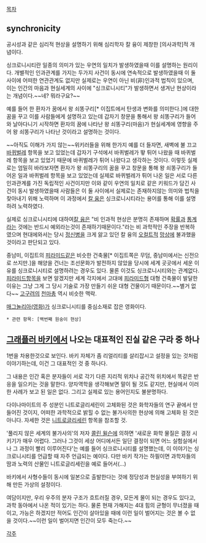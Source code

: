 [[목차]]

== synchronicity ==
공시성과 같은 심리적 현상을 설명하기 위해 심리학자 칼 융이 제창한 [의사과학]적 개념이다.

싱크로니시티란 일종의 의미가 있는 우연의 일치가 발생하였을때 이를 설명하는 원리이다. 개별적인 인과관계를 가지는 두가지 사건이 동시에 연속적으로 발생하였을때 이 둘 사이에 어떠한 연관관계도 없지만 실제로는 우연이 아닌 비(非)인과적 법칙이 있으며, 이는 인간의 마음과 현실세계의 사이에 "싱크로니시티"가 발생하면서 생겨난 현상이라는 개념이다.~~네? 뭐라구요?~~ 

예를 들어 한 환자가 꿈에서 왕 쇠똥구리[* 이집트에서 탄생과 변화를 의미한다.]에 대한 꿈을 꾸고 이를 사람들에게 설명하고 있는데 갑자기 창문을 통해서 왕 쇠똥구리가 들어와 날아다니기 시작하면 환자의 꿈에 나타난 왕 쇠똥구리(마음)가 현실세계에 영향을 주어 왕 쇠똥구리가 나타난 것이라고 설명하는 것이다. 

~~아직도 이해가 가지 않는~~위키러들을 위해 한가지 예를 더 들자면, 새벽에 불 끄고 [[바퀴벌레]] 항목을 보고 있었는데 갑자기 구석에서 바퀴벌레가 뙇 튀어 나왔을 때 바퀴벌레 항목을 보고 있었기 때문에 바퀴벌레가 튀어 나왔다고 생각하는 것이다. 이렇듯 실제로는 엄밀히 바라보자면 환자가 왕 쇠똥구리의 꿈을 꾸고 창문을 통해 왕 쇠똥구리가 들어온 일과 바퀴벌레 항목을 보고 있었는데 실제로 바퀴벌레가 튀어 나온 일은 서로 다른 인과관계를 가진 독립적인 사건이지만 이와 같이 우연의 일치로 같은 키워드가 담긴 사건이 동시 발생하였을때 사람들은 이 둘 사이에서 실제로는 존재하지않는 의미와 법칙을 찾아내기 위해 노력하며 이 과정에서 [[칼 융]]은 싱크로니시티라는 용어를 통해 이를 설명하려 노력하였다.

실제로 싱크로니시티에 대하여[[칼 융]]은 "비 인과적 현상은 분명히 존재하며 [[확률]]과 [[통계]]라는 것에는 반드시 예외라는것이 존재하기때문이다."라는 비 과학적인 주장을 반복하였으며 현대에와서는 당시 [[정신병]]을 크게 앓고 있던 칼 융의 [[오컬트]]적 [[망상]]에 불과했을것이라고 판단되고 있다. 

중남미, 이집트의 [[피라미드]]같은 비슷한 건축물[* 이집트쪽은 무덤, 중남미에서는 신전으로 쓰지만.]을 해양을 건너는 조선문화가 발전하지 않았을 당시에 세계 곳곳에서 세운 이유를 싱크로니시티로 설명하려는 경우도 있다. 물론 이것도 싱크로니시티와는 관계없다. [[피라미드 ]]항목을 보면 알겠지만 세계 각지에서 고대에 [[피라미드]]형 대형 건축물이 발달한 이유는 그냥 그게 그 당시 기술로 가장 만들기 쉬운 대형 건물이기 때문이다.~~별거 없다~~ [[고구려]]의 [[천마총]] 역시 비슷한 맥락.

[[매그놀리아(영화)]]가 싱크로니시티를 중심소재로 잡은 영화이다.
 * 관련 항목: [백번째 원숭이 현상]

== [[그래플러 바키]]에서 나오는 대표적인 진실 같은 구라 중 하나 ==
1번을 차용한것으로 보인다. 바키 자체가 좀 리얼리티를 살리잡시고 설정을 있는 것처럼 이야기하는데, 이건 그 대표적인 것 중 하나다.

그 내용은 인간 혹은 분자들이 서로 각기 다른 지리적 위치나 공간적 위치에서 똑같은 반응을 일으키는 것을 말한다. 양자역학을 생각해보면 말이 될 것도 같지만, 현실에서 이러한 사례가 보고 된 일은 없다. 그리고 실제로 있는 용어인지도 불분명하다.

다이나마이트의 주 성분인 니트로글리세린이 고체화된 것은 화학자들의 연구 끝에서 만들어진 것이지, 어떠한 과학적으로 밝힐 수 없는 불가사의한 현상에 의해 고체화 된 것은 아니다. 자세한 것은 [[니트로글리세린]] 항목을 참조할 것.

'풀리지 않은 세계의 불가사의'의 저자 [[콜린 윌슨]]에 의하면 '새로운 화학 물질은 결정 시키기가 매우 어렵다. 그러나 그것이 세상 어디에서든 일단 결정이 되면 어느 실험실에서나 그 과정이 빨리 이루어진다'는 예를 들어 싱크로니시티를 설명했는데, 이 이야기는 싱크로니시티를 언급할 때 자주 언급되는 예이다. 다만 바키 작가는 하필이면 과학자들의 땀과 노력의 산물인 니트로글리세린을 예로 들어서(…) 

바키에서 사형수들이 동시에 일본으로 출발한다는 것에 정당성과 현실성을 부여하기 위해 만든 가상의 설정이다.

여담이지만, 우리 우주의 분자 구조가 흐트러질 경우, 모든게 물이 되는 경우도 있다고, 과학 동아에서 나온 적이 있기는 하다. 물론 현재 가해지는 4대 힘의 균형이 무너졌을 때이고, 가능은 하겠지만 적어도 인간이 살아있을 때에 이런 일이 벌어지는 것은 볼 수 없을 것이다.~~이런 일이 벌어지면 인간이 모두 죽는다.~~

[[각주]]
